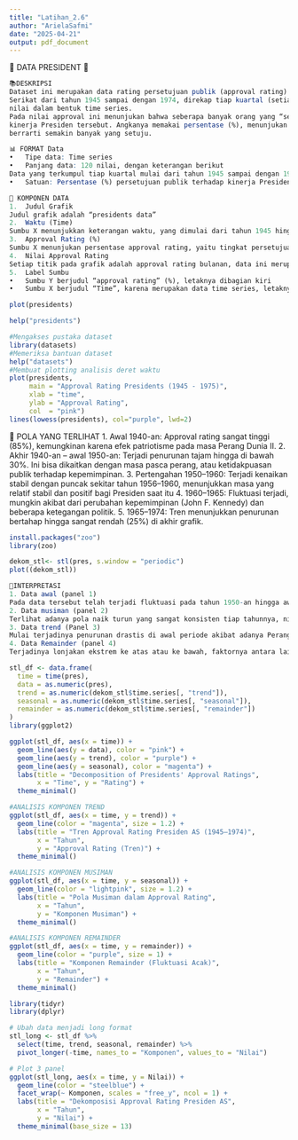 ---
title: "Latihan_2.6"
author: "ArielaSafmi"
date: "2025-04-21"
output: pdf_document
---
👨 DATA PRESIDENT 👨
```{r}
📚DESKRIPSI 
Dataset ini merupakan data rating persetujuan publik (approval rating) terhadap Presiden Amerika
Serikat dari tahun 1945 sampai dengan 1974, direkap tiap kuartal (setiap 3 bulan). Jadi totalnya ada 120
nilai dalam bentuk time series.
Pada nilai approval ini menunjukan bahwa seberapa banyak orang yang “setuju” atau mendukung
kinerja Presiden tersebut. Angkanya memakai persentase (%), menunjukan bahwa semakin tinggi
berrarti semakin banyak yang setuju. 
```
```{r}
📊 FORMAT Data
•	Tipe data: Time series
•	Panjang data: 120 nilai, dengan keterangan berikut 
Data yang terkumpul tiap kuartal mulai dari tahun 1945 sampai dengan 1974. Jadi dalam 1 tahun terdapat 4 kuartal (Q1, Q2, Q3, Q4) dengan waktu 30 tahun. Jadi ddalam 30 tahun * 4 kuartal per tahun adalah 120 poin. 
•	Satuan: Persentase (%) persetujuan publik terhadap kinerja Presiden 
```
```{r}
📁 KOMPONEN DATA 
1.	Judul Grafik 
Judul grafik adalah “presidents data” 
2.	Waktu (Time) 
Sumbu X menunjukkan keterangan waktu, yang dimulai dari tahun 1945 hingga kisaran 1975. Hal tersebut menunjukan bahwa data ini merupakan salah satu data deret waktu (time series) 
3.	Approval Rating (%)
Sumbu X menunjukan persentase approval rating, yaitu tingkat persetujuan public terhadap kinerja presiden. Rentangnya menunjukan dari sekitar 25% hingga 90%.
4.	Nilai Approval Rating 
Setiap titik pada grafik adalah approval rating bulanan, data ini merupakan time series kuartalan (setiap 3 bulan) 
5.	Label Sumbu 
•	Sumbu Y berjudul “approval rating” (%), letaknya dibagian kiri 
•	Sumbu X berjudul “Time”, karena merupakan data time series, letaknya di bagian bawah tahun 
```
```{r setup, include=FALSE}
plot(presidents)
```
```{r}
help("presidents")
```
```{r}
#Mengakses pustaka dataset
library(datasets)
#Memeriksa bantuan dataset
help("datasets")
#Membuat plotting analisis deret waktu
plot(presidents,
     main = "Approval Rating Presidents (1945 - 1975)",
     xlab = "time",
     ylab = "Approval Rating",
     col  = "pink")
lines(lowess(presidents), col="purple", lwd=2)
```
📌 POLA YANG TERLIHAT 
1.	Awal 1940-an: Approval rating sangat tinggi (85%), kemungkinan karena efek patriotisme pada masa Perang Dunia II.
2.	Akhir 1940-an – awal 1950-an: Terjadi penurunan tajam hingga di bawah 30%. Ini bisa dikaitkan dengan masa pasca perang, atau ketidakpuasan publik terhadap kepemimpinan.
3.	Pertengahan 1950–1960: Terjadi kenaikan stabil dengan puncak sekitar tahun 1956–1960, menunjukkan masa yang relatif stabil dan positif bagi Presiden saat itu 
4.	1960–1965: Fluktuasi terjadi, mungkin akibat dari perubahan kepemimpinan (John F. Kennedy) dan beberapa ketegangan politik.
5.	1965–1974: Tren menunjukkan penurunan bertahap hingga sangat rendah (25%) di akhir grafik.
```{r}
install.packages("zoo")
library(zoo)
```
```{r}
dekom_stl<- stl(pres, s.window = "periodic")
plot((dekom_stl))
```
```{r}
📌INTERPRETASI
1. Data awal (panel 1) 
Pada data tersebut telah terjadi fluktuasi pada tahun 1950-an hingga awal 1960-an. Dari data tersebut terlihat bahwa titik tertinggi pada awal 1950-an dan awal 1960-an, akan tetapi mengalami penurunan drastis mendekati tahun 1974.
2. Data musiman (panel 2)
Terlihat adanya pola naik turun yang sangat konsisten tiap tahunnya, nilainya kisaran -2 hingga +2 poin. Hal itu menunjukan bahwa approval rating cenderung mengikuti pola musiman faktornya bisa berupa peristiwa tahunan seperti pidato kenegaraan, pemilu.
3. Data trend (Panel 3)
Mulai terjadinya penurunan drastis di awal periode akibat adanya Perang Dunia II, kemudian naik secara signifikan di pertengahan 1950-an pada era Eisenhower. Namun setelah tahun 1965 terjadi lagi penurunan perlahan hingga akhir periode.
4. Data Remainder (panel 4)
Terjadinya lonjakan ekstrem ke atas atau ke bawah, faktornya antara lain krisis lingkungan, skandal, dan peristiwa luar biasa.
```
```{r}
stl_df <- data.frame(
  time = time(pres),
  data = as.numeric(pres),
  trend = as.numeric(dekom_stl$time.series[, "trend"]),
  seasonal = as.numeric(dekom_stl$time.series[, "seasonal"]),
  remainder = as.numeric(dekom_stl$time.series[, "remainder"])
)
library(ggplot2)

ggplot(stl_df, aes(x = time)) +
  geom_line(aes(y = data), color = "pink") +
  geom_line(aes(y = trend), color = "purple") +
  geom_line(aes(y = seasonal), color = "magenta") +
  labs(title = "Decomposition of Presidents' Approval Ratings",
       x = "Time", y = "Rating") +
  theme_minimal()
```
```{r}
#ANALISIS KOMPONEN TREND 
ggplot(stl_df, aes(x = time, y = trend)) +
  geom_line(color = "magenta", size = 1.2) +
  labs(title = "Tren Approval Rating Presiden AS (1945–1974)",
       x = "Tahun",
       y = "Approval Rating (Tren)") +
  theme_minimal()
```
```{r}
#ANALISIS KOMPONEN MUSIMAN
ggplot(stl_df, aes(x = time, y = seasonal)) +
  geom_line(color = "lightpink", size = 1.2) +
  labs(title = "Pola Musiman dalam Approval Rating",
       x = "Tahun",
       y = "Komponen Musiman") +
  theme_minimal()
```
```{r}
#ANALISIS KOMPONEN REMAINDER 
ggplot(stl_df, aes(x = time, y = remainder)) +
  geom_line(color = "purple", size = 1) +
  labs(title = "Komponen Remainder (Fluktuasi Acak)",
       x = "Tahun",
       y = "Remainder") +
  theme_minimal()
```
```{r}
library(tidyr)
library(dplyr)

# Ubah data menjadi long format
stl_long <- stl_df %>%
  select(time, trend, seasonal, remainder) %>%
  pivot_longer(-time, names_to = "Komponen", values_to = "Nilai")

# Plot 3 panel
ggplot(stl_long, aes(x = time, y = Nilai)) +
  geom_line(color = "steelblue") +
  facet_wrap(~ Komponen, scales = "free_y", ncol = 1) +
  labs(title = "Dekomposisi Approval Rating Presiden AS",
       x = "Tahun",
       y = "Nilai") +
  theme_minimal(base_size = 13)
```

